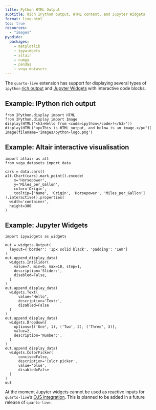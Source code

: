 ```yaml
---
title: Python HTML Output
subtitle: Rich IPython output, HTML content, and Jupyter Widgets
format: live-html
toc: true
resources:
  - "images"
pyodide:
  packages:
    - matplotlib
    - ipywidgets
    - altair
    - numpy
    - pandas
    - vega_datasets
---
```


The `quarto-live` extension has support for displaying several types of `ipython` [rich output](https://ipython.readthedocs.io/en/stable/interactive/plotting.html#rich-outputs) and [Jupyter Widgets](https://ipywidgets.readthedocs.io/en/latest/) with interactive code blocks.

## Example: IPython rich output

```pyodide
from IPython.display import HTML
from IPython.display import Image
display(HTML("<h3>Hello from <code>ipython</code>!</h3>"))
display(HTML("<p>This is HTML output, and below is an image.</p>"))
Image(filename='images/python-logo.png') 
```

## Example: Altair interactive visualisation

```pyodide
import altair as alt
from vega_datasets import data

cars = data.cars()
alt.Chart(cars).mark_point().encode(
    x='Horsepower',
    y='Miles_per_Gallon',
    color='Origin',
    tooltip=['Name', 'Origin', 'Horsepower', 'Miles_per_Gallon']
).interactive().properties(
  width='container',
  height=300
)
```


## Example: Jupyter Widgets

```pyodide
import ipywidgets as widgets

out = widgets.Output(
  layout={'border': '1px solid black', 'padding': '1em'}
)
out.append_display_data(
  widgets.IntSlider(
    value=7, min=0, max=10, step=1,
    description='Slider:',
    disabled=False,
  )
)
out.append_display_data(
  widgets.Text(
      value="Hello",
      description='Text:',
      disabled=False
  )
)
out.append_display_data(
  widgets.Dropdown(
    options=[('One', 1), ('Two', 2), ('Three', 3)],
    value=2,
    description='Number:',
  )
)
out.append_display_data(
  widgets.ColorPicker(
      concise=False,
      description='Color picker',
      value='blue',
      disabled=False
  )
)
out
```

::: {.callout-note}
At the moment Jupyter widgets cannot be used as reactive inputs for `quarto-live`'s [OJS integration](../interactive/reactivity.qmd). This is planned to be added in a future release of `quarto-live`.
:::


